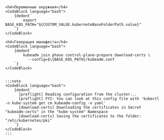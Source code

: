 



<Tabs groupId="install-type">
  <TabItem value='Kubeadm'>

    <h4>Переменные окружния</h4>
    <CodeBlock language="bash">
        {dedent`
            export BASE_K8S_PATH="${CUSTOM_VALUE.kuberneteBaseFolderPath.value}"
        `}
    </CodeBlock>

    <h4>Генерация манифеста</h4>
    <CodeBlock language="bash">
        {dedent`
            kubeadm join phase control-plane-prepare download-certs \
              --config=$\{BASE_K8S_PATH}/kubeadm.conf
        `}
    </CodeBlock>


    :::note
    <CodeBlock language="bash">
        {dedent`
          [preflight] Reading configuration from the cluster...
          [preflight] FYI: You can look at this config file with 'kubectl -n kube-system get cm kubeadm-config -o yaml'
          [download-certs] Downloading the certificates in Secret "kubeadm-certs" in the "kube-system" Namespace
          [download-certs] Saving the certificates to the folder: "/etc/kubernetes/pki"
        `}
    </CodeBlock>
    :::

  </TabItem>
</Tabs>
